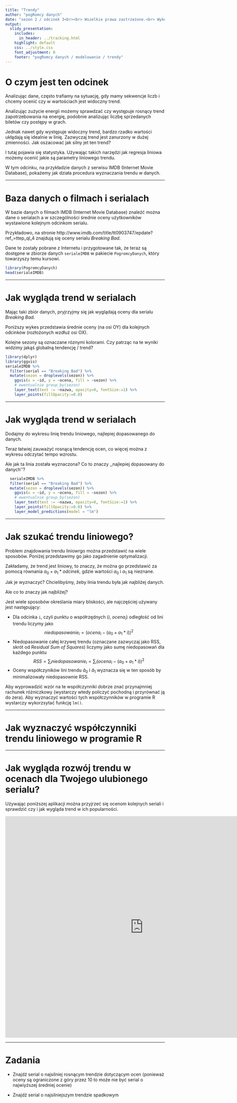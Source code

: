 ```yaml
---
title: "Trendy"
author: "pogRomcy danych"
date: "sezon 2 / odcinek 3<br><br> Wszelkie prawa zastrzeżone.<br> Wykorzystanie możliwe wyłącznie za zgodą autora.  <br><br><br><br>Naciśnij `A` by zamienić slajdy na ciągły tekst. <br> Naciśnij `T` by wyświetlić spis treści."
output:
  slidy_presentation:
    includes:
      in_header: ../tracking.html
    highlight: default
    css: ../style.css
    font_adjustment: 0
    footer: "pogRomcy danych / modelowanie / trendy"
---
```


# O czym jest ten odcinek


Analizując dane, często trafiamy na sytuację, gdy mamy sekwencje liczb i chcemy ocenić czy w wartościach jest widoczny trend.

Analizując zużycie energii możemy sprawdzać czy występuje rosnący trend zapotrzebowania na energię, podobnie analizując liczbę sprzedanych biletów czy postępy w grach.

Jednak nawet gdy występuje widoczny trend, bardzo rzadko wartości ukłądają się idealnie w linię. Zazwyczaj trend jest zanurzony w dużej zmienności. Jak oszacować jak silny jet ten trend?

I tutaj pojawia się statystyka. Używając takich narzędzi jak regresja liniowa możemy ocenić jakie są parametry liniowego trendu.

W tym odcinku, na przykładzie danych z serwisu IMDB (Internet Movie Database), pokażemy jak działa procedura wyznaczania trendu w danych.

---

# Baza danych o filmach i serialach

W bazie danych o filmach IMDB (Internet Movie Database) znaleźć można dane o serialach a w szczególności średnie oceny użytkowników wystawione kolejnym odcinkom serialu.

Przykładowo, na stronie http://www.imdb.com/title/tt0903747/epdate?ref_=ttep_ql_4 znajdują się oceny serialu *Breaking Bad*.

Dane te zostały pobrane z Internetu i przygotowane tak, że teraz są dostępne w zbiorze danych `serialeIMDB` w pakiecie `PogromcyDanych`, który towarzyszy temu kursowi.

```r
library(PogromcyDanych)
head(serialeIMDB)
```

---

# Jak wygląda trend w serialach

Mając taki zbiór danych, pryjrzyjmy się jak wyglądają oceny dla serialu *Breaking Bad*. 

Poniższy wykes przedstawia średnie oceny (na osi OY)  dla kolejnych odcinków (rozłożonych wzdłuż osi OX).

Kolejne sezony są oznaczane róznymi kolorami. Czy patrząc na te wyniki widzimy jakąś globalną tendencję / trend?

```r
library(dplyr)
library(ggvis)
serialeIMDB %>%
  filter(serial == "Breaking Bad") %>%
  mutate(sezon = droplevels(sezon)) %>%
    ggvis(x = ~id, y = ~ocena, fill = ~sezon) %>%
    # ewentualnie group_by(sezon)
    layer_text(text := ~nazwa, opacity=0, fontSize:=1) %>%
    layer_points(fillOpacity:=0.8) 
```

---

# Jak wygląda trend w serialach

Dodajmy do wykresu linię trendu liniowego, najlepiej dopasowanego do danych. 

Teraz łatwiej zauważyć rosnącą tendencję ocen, co więcej można z wykresu odczytać tempo wzrostu.

Ale jak ta linia została wyznaczona? Co to znaczy ,,najlepiej dopasowany do danych''?

```r
  serialeIMDB %>%
  filter(serial == "Breaking Bad") %>%
  mutate(sezon = droplevels(sezon)) %>%
    ggvis(x = ~id, y = ~ocena, fill = ~sezon) %>%
    # ewentualnie group_by(sezon)
    layer_text(text := ~nazwa, opacity=0, fontSize:=1) %>%
    layer_points(fillOpacity:=0.8) %>%
    layer_model_predictions(model = "lm") 
```

---

# Jak szukać trendu liniowego?

Problem znajdowania trendu liniowrgo można przedstawić na wiele sposobów. Poniżej przedstawimy go jako zagadnienie optymalizacji.

Zakładamy, że trend jest liniowy, to znaczy, że można go przedstawić za pomocą równania $a_0 + a_1 * odcinek$, gdzie wartości $a_0$ i $a_1$ są nieznane.

Jak je wyznaczyć? Chcielibyśmy, żeby linia trendu była jak najbliżej danych. 

Ale co to znaczy jak najbliżej? 

Jest wiele sposobów określania miary bliskości, ale najczęściej używany jest następujący:

* Dla odcinka `i`, czyli punktu o współrzędnych ($i$, $ocena_i$) odległość od lini trendu liczymy jako 
$$
niedopasowanie_i = (ocena_i - (a_0 + a_1 * i))^2
$$
* Niedopasowanie całej krzywej trendu (oznaczane zazwyczaj jako RSS, skrót od _Residual Sum of Squares_) liczymy jako sumę niedopasowań dla każdego punktu
$$
RSS = \sum_i niedopasowanie_i = \sum_i (ocena_i - (a_0 + a_1 * i))^2
$$
* Oceny współczyników lini trendu $\hat a_0$ i $\hat a_1$ wyznacza się w ten sposób by minimalizowały niedopasownie RSS. 

Aby wyprowadzić wzór na te współczynniki dobrze znać przynajmniej rachunek różniczkowy (wystarczy wtedy policzyć pochodną i przyrównać ją do zera). Aby wyznaczyć wartości tych współczynników w programie R wystarczy wykorzsytać funkcję `lm()`.

---

# Jak wyznaczyć współczynniki trendu liniowego w programie R











---

# Jak wygląda rozwój trendu w ocenach dla Twojego ulubionego serialu?

Używając poniższej aplikacji można przyjrzeć się ocenom kolejnych seriali i sprawdzić czy i jak wygląda trend w ich popularności.

<center><iframe width="870" height="700" frameborder="0" src="https://smarterpoland.shinyapps.io/serialeIMDB"></iframe></center>

---

# Zadania

* Znajdź serial o najsilniej rosnącym trendzie dotyczącym ocen (ponieważ oceny są ograniczone z góry przez 10 to może nie być serial o najwiyższej średniej ocenie)

* Znajdź serial o najsilniejszym trendzie spadkowym

